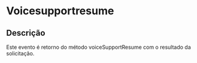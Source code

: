 # Voicesupportresume

## Descrição

Este evento é retorno do método voiceSupportResume com o resultado da solicitação.

